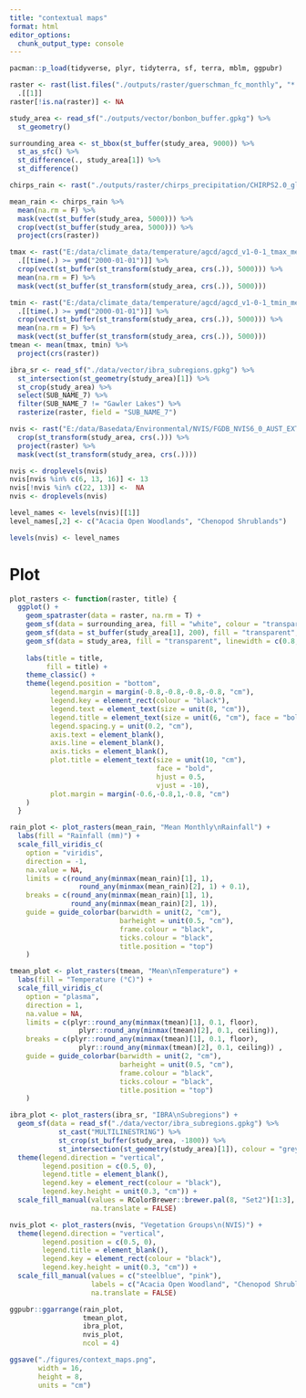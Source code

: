 ```yaml
---
title: "contextual maps"
format: html
editor_options: 
  chunk_output_type: console
---
```

```r
pacman::p_load(tidyverse, plyr, tidyterra, sf, terra, mblm, ggpubr)

raster <- rast(list.files("./outputs/raster/guerschman_fc_monthly", "*.nc$", full.names = T)) %>% 
  .[[1]]
raster[!is.na(raster)] <- NA

study_area <- read_sf("./outputs/vector/bonbon_buffer.gpkg") %>% 
  st_geometry()

surrounding_area <- st_bbox(st_buffer(study_area, 9000)) %>% 
  st_as_sfc() %>% 
  st_difference(., study_area[1]) %>% 
  st_difference()

chirps_rain <- rast("./outputs/raster/chirps_precipitation/CHIRPS2.0_global_monthly_EW_data_20000101_20230301.nc")

mean_rain <- chirps_rain %>% 
  mean(na.rm = F) %>% 
  mask(vect(st_buffer(study_area, 5000))) %>% 
  crop(vect(st_buffer(study_area, 5000))) %>% 
  project(crs(raster))

tmax <- rast("E:/data/climate_data/temperature/agcd/agcd_v1-0-1_tmax_mean_r005_monthly_1910_2022.nc") %>%
  .[[time(.) >= ymd("2000-01-01")]] %>% 
  crop(vect(st_buffer(st_transform(study_area, crs(.)), 5000))) %>% 
  mean(na.rm = F) %>%
  mask(vect(st_buffer(st_transform(study_area, crs(.)), 5000)))

tmin <- rast("E:/data/climate_data/temperature/agcd/agcd_v1-0-1_tmin_mean_r005_monthly_1910_2022.nc") %>%
  .[[time(.) >= ymd("2000-01-01")]] %>% 
  crop(vect(st_buffer(st_transform(study_area, crs(.)), 5000))) %>% 
  mean(na.rm = F) %>%
  mask(vect(st_buffer(st_transform(study_area, crs(.)), 5000)))
tmean <- mean(tmax, tmin) %>% 
  project(crs(raster))

ibra_sr <- read_sf("./data/vector/ibra_subregions.gpkg") %>% 
  st_intersection(st_geometry(study_area)[1]) %>%
  st_crop(study_area) %>% 
  select(SUB_NAME_7) %>% 
  filter(SUB_NAME_7 != "Gawler Lakes") %>% 
  rasterize(raster, field = "SUB_NAME_7")

nvis <- rast("E:/data/Basedata/Environmental/NVIS/FGDB_NVIS6_0_AUST_EXT_MVG/NVIS6_0_AUST_EXT_MVG_ALB.tif") %>% 
  crop(st_transform(study_area, crs(.))) %>%
  project(raster) %>% 
  mask(vect(st_transform(study_area, crs(.))))

nvis <- droplevels(nvis)
nvis[nvis %in% c(6, 13, 16)] <- 13
nvis[!nvis %in% c(22, 13)] <-  NA
nvis <- droplevels(nvis)

level_names <- levels(nvis)[[1]]
level_names[,2] <- c("Acacia Open Woodlands", "Chenopod Shrublands")

levels(nvis) <- level_names
```


# Plot

```r
plot_rasters <- function(raster, title) {
  ggplot() +
    geom_spatraster(data = raster, na.rm = T) +
    geom_sf(data = surrounding_area, fill = "white", colour = "transparent") +
    geom_sf(data = st_buffer(study_area[1], 200), fill = "transparent", linewidth = 1) +
    geom_sf(data = study_area, fill = "transparent", linewidth = c(0.8, 0.5), colour = c(alpha("#FFFF73", 1), "#73B2FF"), linetype = c("solid", "solid")) +
    
    labs(title = title,
         fill = title) +
    theme_classic() +
    theme(legend.position = "bottom",
          legend.margin = margin(-0.8,-0.8,-0.8,-0.8, "cm"),
          legend.key = element_rect(colour = "black"),
          legend.text = element_text(size = unit(8, "cm")),
          legend.title = element_text(size = unit(6, "cm"), face = "bold", hjust = 0.5, vjust = -0.5),
          legend.spacing.y = unit(0.2, "cm"),
          axis.text = element_blank(),
          axis.line = element_blank(),
          axis.ticks = element_blank(),
          plot.title = element_text(size = unit(10, "cm"),
                                    face = "bold",
                                    hjust = 0.5,
                                    vjust = -10),
          plot.margin = margin(-0.6,-0.8,1,-0.8, "cm")
    )
  }

rain_plot <- plot_rasters(mean_rain, "Mean Monthly\nRainfall") +
  labs(fill = "Rainfall (mm)") +
  scale_fill_viridis_c(
    option = "viridis",
    direction = -1,
    na.value = NA,
    limits = c(round_any(minmax(mean_rain)[1], 1),
                 round_any(minmax(mean_rain)[2], 1) + 0.1),
    breaks = c(round_any(minmax(mean_rain)[1], 1),
               round_any(minmax(mean_rain)[2], 1)),
    guide = guide_colorbar(barwidth = unit(2, "cm"),
                           barheight = unit(0.5, "cm"),
                           frame.colour = "black",
                           ticks.colour = "black",
                           title.position = "top")
    )

tmean_plot <- plot_rasters(tmean, "Mean\nTemperature") +
  labs(fill = "Temperature (°C)") +
  scale_fill_viridis_c(
    option = "plasma",
    direction = 1,
    na.value = NA,
    limits = c(plyr::round_any(minmax(tmean)[1], 0.1, floor),
                 plyr::round_any(minmax(tmean)[2], 0.1, ceiling)),
    breaks = c(plyr::round_any(minmax(tmean)[1], 0.1, floor),
                 plyr::round_any(minmax(tmean)[2], 0.1, ceiling)) ,
    guide = guide_colorbar(barwidth = unit(2, "cm"),
                           barheight = unit(0.5, "cm"),
                           frame.colour = "black",
                           ticks.colour = "black",
                           title.position = "top")
    )

ibra_plot <- plot_rasters(ibra_sr, "IBRA\nSubregions") +
  geom_sf(data = read_sf("./data/vector/ibra_subregions.gpkg") %>%
            st_cast("MULTILINESTRING") %>% 
            st_crop(st_buffer(study_area, -1800)) %>% 
            st_intersection(st_geometry(study_area)[1]), colour = "grey30", fill = "transparent") +
  theme(legend.direction = "vertical",
        legend.position = c(0.5, 0),
        legend.title = element_blank(),
        legend.key = element_rect(colour = "black"),
        legend.key.height = unit(0.3, "cm")) +
  scale_fill_manual(values = RColorBrewer::brewer.pal(8, "Set2")[1:3],
                    na.translate = FALSE)

nvis_plot <- plot_rasters(nvis, "Vegetation Groups\n(NVIS)") +
  theme(legend.direction = "vertical",
        legend.position = c(0.5, 0),
        legend.title = element_blank(),
        legend.key = element_rect(colour = "black"),
        legend.key.height = unit(0.3, "cm")) +
  scale_fill_manual(values = c("steelblue", "pink"),
                    labels = c("Acacia Open Woodland", "Chenopod Shrubland"),
                    na.translate = FALSE)

ggpubr::ggarrange(rain_plot,
                  tmean_plot,
                  ibra_plot,
                  nvis_plot,
                  ncol = 4)

ggsave("./figures/context_maps.png",
       width = 16,
       height = 8,
       units = "cm")
```


